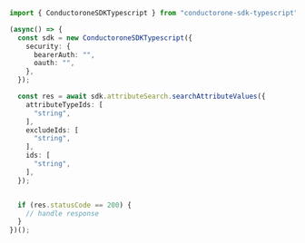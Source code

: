 ```typescript SearchAttributeValues.ts
import { ConductoroneSDKTypescript } from "conductorone-sdk-typescript";

(async() => {
  const sdk = new ConductoroneSDKTypescript({
    security: {
      bearerAuth: "",
      oauth: "",
    },
  });

  const res = await sdk.attributeSearch.searchAttributeValues({
    attributeTypeIds: [
      "string",
    ],
    excludeIds: [
      "string",
    ],
    ids: [
      "string",
    ],
  });


  if (res.statusCode == 200) {
    // handle response
  }
})();
```
